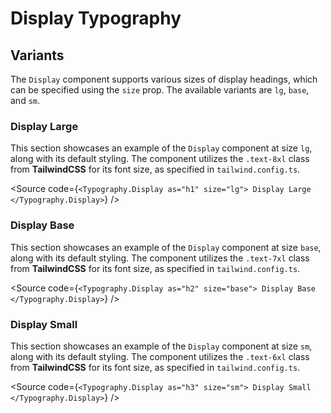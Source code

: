 

<Meta of={DisplayStories} />

# Display Typography

## Variants

The `Display` component supports various sizes of display headings, which can be specified using the `size` prop. The available variants are `lg`, `base`, and `sm`.

### Display Large

This section showcases an example of the `Display` component at size `lg`, along with its default styling. The component utilizes the `.text-8xl` class from **TailwindCSS** for its font size, as specified in `tailwind.config.ts`.

<Canvas of={DisplayStories.Large} />

<Source
  code={`
<Typography.Display as="h1" size="lg">
  Display Large
</Typography.Display>
`}
/>

### Display Base

This section showcases an example of the `Display` component at size `base`, along with its default styling. The component utilizes the `.text-7xl` class from **TailwindCSS** for its font size, as specified in `tailwind.config.ts`.

<Canvas of={DisplayStories.Base} />

<Source
  code={`
<Typography.Display as="h2" size="base">
  Display Base
</Typography.Display>
`}
/>

### Display Small

This section showcases an example of the `Display` component at size `sm`, along with its default styling. The component utilizes the `.text-6xl` class from **TailwindCSS** for its font size, as specified in `tailwind.config.ts`.

<Canvas of={DisplayStories.Small} />

<Source
  code={`
<Typography.Display as="h3" size="sm">
  Display Small
</Typography.Display>
`}
/>
